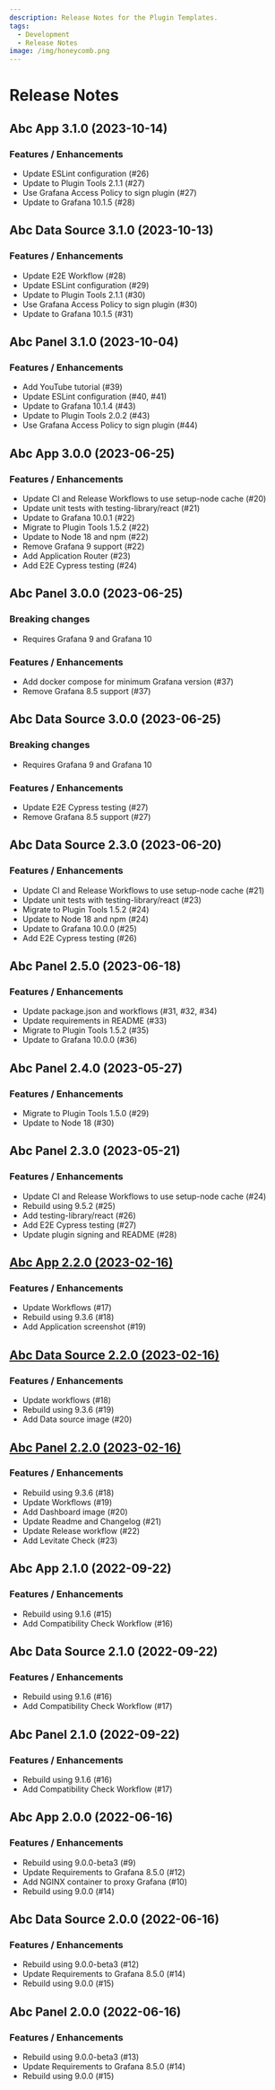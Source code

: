 ```yaml
---
description: Release Notes for the Plugin Templates.
tags:
  - Development
  - Release Notes
image: /img/honeycomb.png
---
```


# Release Notes

## Abc App 3.1.0 (2023-10-14)

### Features / Enhancements

- Update ESLint configuration (#26)
- Update to Plugin Tools 2.1.1 (#27)
- Use Grafana Access Policy to sign plugin (#27)
- Update to Grafana 10.1.5 (#28)

## Abc Data Source 3.1.0 (2023-10-13)

### Features / Enhancements

- Update E2E Workflow (#28)
- Update ESLint configuration (#29)
- Update to Plugin Tools 2.1.1 (#30)
- Use Grafana Access Policy to sign plugin (#30)
- Update to Grafana 10.1.5 (#31)

## Abc Panel 3.1.0 (2023-10-04)

### Features / Enhancements

- Add YouTube tutorial (#39)
- Update ESLint configuration (#40, #41)
- Update to Grafana 10.1.4 (#43)
- Update to Plugin Tools 2.0.2 (#43)
- Use Grafana Access Policy to sign plugin (#44)

## Abc App 3.0.0 (2023-06-25)

### Features / Enhancements

- Update CI and Release Workflows to use setup-node cache (#20)
- Update unit tests with testing-library/react (#21)
- Update to Grafana 10.0.1 (#22)
- Migrate to Plugin Tools 1.5.2 (#22)
- Update to Node 18 and npm (#22)
- Remove Grafana 9 support (#22)
- Add Application Router (#23)
- Add E2E Cypress testing (#24)

## Abc Panel 3.0.0 (2023-06-25)

### Breaking changes

- Requires Grafana 9 and Grafana 10

### Features / Enhancements

- Add docker compose for minimum Grafana version (#37)
- Remove Grafana 8.5 support (#37)

## Abc Data Source 3.0.0 (2023-06-25)

### Breaking changes

- Requires Grafana 9 and Grafana 10

### Features / Enhancements

- Update E2E Cypress testing (#27)
- Remove Grafana 8.5 support (#27)

## Abc Data Source 2.3.0 (2023-06-20)

### Features / Enhancements

- Update CI and Release Workflows to use setup-node cache (#21)
- Update unit tests with testing-library/react (#23)
- Migrate to Plugin Tools 1.5.2 (#24)
- Update to Node 18 and npm (#24)
- Update to Grafana 10.0.0 (#25)
- Add E2E Cypress testing (#26)

## Abc Panel 2.5.0 (2023-06-18)

### Features / Enhancements

- Update package.json and workflows (#31, #32, #34)
- Update requirements in README (#33)
- Migrate to Plugin Tools 1.5.2 (#35)
- Update to Grafana 10.0.0 (#36)

## Abc Panel 2.4.0 (2023-05-27)

### Features / Enhancements

- Migrate to Plugin Tools 1.5.0 (#29)
- Update to Node 18 (#30)

## Abc Panel 2.3.0 (2023-05-21)

### Features / Enhancements

- Update CI and Release Workflows to use setup-node cache (#24)
- Rebuild using 9.5.2 (#25)
- Add testing-library/react (#26)
- Add E2E Cypress testing (#27)
- Update plugin signing and README (#28)

## [Abc App 2.2.0 (2023-02-16)](/blog/development-templates-2.2.0-20230216/)

### Features / Enhancements

- Update Workflows (#17)
- Rebuild using 9.3.6 (#18)
- Add Application screenshot (#19)

## [Abc Data Source 2.2.0 (2023-02-16)](/blog/development-templates-2.2.0-20230216/)

### Features / Enhancements

- Update workflows (#18)
- Rebuild using 9.3.6 (#19)
- Add Data source image (#20)

## [Abc Panel 2.2.0 (2023-02-16)](/blog/development-templates-2.2.0-20230216/)

### Features / Enhancements

- Rebuild using 9.3.6 (#18)
- Update Workflows (#19)
- Add Dashboard image (#20)
- Update Readme and Changelog (#21)
- Update Release workflow (#22)
- Add Levitate Check (#23)

## Abc App 2.1.0 (2022-09-22)

### Features / Enhancements

- Rebuild using 9.1.6 (#15)
- Add Compatibility Check Workflow (#16)

## Abc Data Source 2.1.0 (2022-09-22)

### Features / Enhancements

- Rebuild using 9.1.6 (#16)
- Add Compatibility Check Workflow (#17)

## Abc Panel 2.1.0 (2022-09-22)

### Features / Enhancements

- Rebuild using 9.1.6 (#16)
- Add Compatibility Check Workflow (#17)

## Abc App 2.0.0 (2022-06-16)

### Features / Enhancements

- Rebuild using 9.0.0-beta3 (#9)
- Update Requirements to Grafana 8.5.0 (#12)
- Add NGINX container to proxy Grafana (#10)
- Rebuild using 9.0.0 (#14)

## Abc Data Source 2.0.0 (2022-06-16)

### Features / Enhancements

- Rebuild using 9.0.0-beta3 (#12)
- Update Requirements to Grafana 8.5.0 (#14)
- Rebuild using 9.0.0 (#15)

## Abc Panel 2.0.0 (2022-06-16)

### Features / Enhancements

- Rebuild using 9.0.0-beta3 (#13)
- Update Requirements to Grafana 8.5.0 (#14)
- Rebuild using 9.0.0 (#15)
